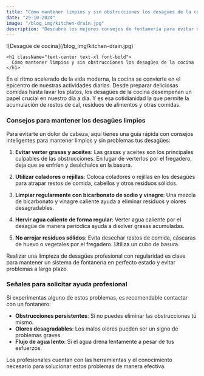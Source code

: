 ```yaml
---
title: "Cómo mantener limpios y sin obstrucciones los desagües de la cocina"
date: "29-10-2024"
image: "/blog_img/kitchen-drain.jpg"
description: "Descubre los mejores consejos de fontanería para evitar obstrucciones y mantener los desagües de tu cocina en perfecto estado."
---
```


<div className="flex justify-center">
<article className="prose max-w-none w-full">

<div className="flex flex-col items-center">
  <div className="mb-0">
    ![Desagüe de cocina](/blog_img/kitchen-drain.jpg)

    <h1 className="text-center text-xl font-bold">
      Cómo mantener limpios y sin obstrucciones los desagües de la cocina
    </h1>

  </div>
</div>

En el ritmo acelerado de la vida moderna, la cocina se convierte en el epicentro de nuestras actividades diarias. Desde preparar deliciosas comidas hasta lavar los platos, los desagües de la cocina desempeñan un papel crucial en nuestro día a día. Y es esa cotidianidad la que permite la acumulación de restos de cal, residuos de alimentos y otras comidas.

### Consejos para mantener los desagües limpios

Para evitarte un dolor de cabeza, aquí tienes una guía rápida con consejos inteligentes para mantener limpios y sin problemas tus desagües:

1. **Evitar verter grasas y aceites**: Las grasas y aceites son los principales culpables de las obstrucciones. En lugar de verterlos por el fregadero, deja que se enfríen y deséchalos en la basura.

2. **Utilizar coladores o rejillas**: Coloca coladores o rejillas en los desagües para atrapar restos de comida, cabellos y otros residuos sólidos.

3. **Limpiar regularmente con bicarbonato de sodio y vinagre**: Una mezcla de bicarbonato y vinagre caliente ayuda a eliminar residuos y olores desagradables.

4. **Hervir agua caliente de forma regular**: Verter agua caliente por el desagüe de manera periódica ayuda a disolver grasas acumuladas.

5. **No arrojar residuos sólidos**: Evita desechar restos de comida, cáscaras de huevo o vegetales por el fregadero. Utiliza un cubo de basura.

<div className="flex flex-col items-center">
  Realizar una limpieza de desagües profesional con regularidad es clave para
  mantener un sistema de fontanería en perfecto estado y evitar problemas a
  largo plazo.
</div>

### Señales para solicitar ayuda profesional

Si experimentas alguno de estos problemas, es recomendable contactar con un fontanero:

- **Obstrucciones persistentes**: Si no puedes eliminar las obstrucciones tú mismo.
- **Olores desagradables**: Los malos olores pueden ser un signo de problemas graves.
- **Flujo de agua lento**: Si el agua drena lentamente a pesar de tus esfuerzos.

Los profesionales cuentan con las herramientas y el conocimiento necesario para solucionar estos problemas de manera efectiva.

</article>
</div>

